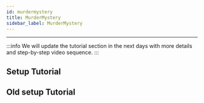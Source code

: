 ```yaml
---
id: murdermystery
title: MurderMystery
sidebar_label: MurderMystery
---
```

---

:::info
We will update the tutorial section in the next days with more details and step-by-step video sequence.
:::

## Setup Tutorial

<YoutubeEmbed source="wnRKgIUNUro" title="Setup Video" params=""></YoutubeEmbed>

## Old setup Tutorial

<YoutubeEmbed source="hLE9bx" title="Old Setup Video" params=""></YoutubeEmbed>
